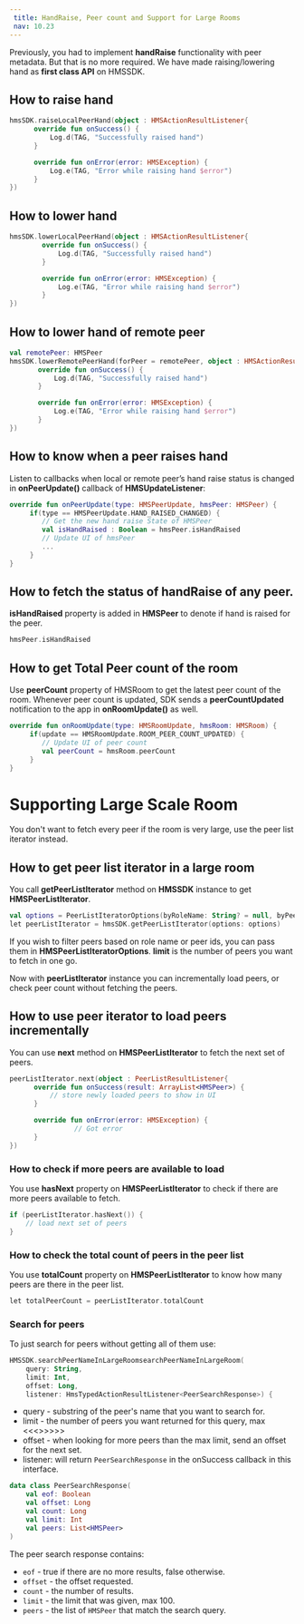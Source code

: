```yaml
---
 title: HandRaise, Peer count and Support for Large Rooms
 nav: 10.23
---
```


Previously, you had to implement **handRaise** functionality with peer metadata. But that is no more required. We have made raising/lowering hand as **first class API** on HMSSDK.

## How to raise hand

```kotlin
hmsSDK.raiseLocalPeerHand(object : HMSActionResultListener{
      override fun onSuccess() {
          Log.d(TAG, "Successfully raised hand")
      }

      override fun onError(error: HMSException) {
          Log.e(TAG, "Error while raising hand $error")
      }
})
```

## How to lower hand

```kotlin
hmsSDK.lowerLocalPeerHand(object : HMSActionResultListener{
        override fun onSuccess() {
            Log.d(TAG, "Successfully raised hand")
        }

        override fun onError(error: HMSException) {
            Log.e(TAG, "Error while raising hand $error")
        }
})
```

## How to lower hand of remote peer

```kotlin
val remotePeer: HMSPeer
hmsSDK.lowerRemotePeerHand(forPeer = remotePeer, object : HMSActionResultListener{
       override fun onSuccess() {
           Log.d(TAG, "Successfully raised hand")
       }

       override fun onError(error: HMSException) {
           Log.e(TAG, "Error while raising hand $error")
       }
})
```

## How to know when a peer raises hand

Listen to callbacks when local or remote peer’s hand raise status is changed in **onPeerUpdate()** callback of **HMSUpdateListener**:

```kotlin
override fun onPeerUpdate(type: HMSPeerUpdate, hmsPeer: HMSPeer) {
     if(type == HMSPeerUpdate.HAND_RAISED_CHANGED) {
        // Get the new hand raise State of HMSPeer
        val isHandRaised : Boolean = hmsPeer.isHandRaised
	    // Update UI of hmsPeer
	    ...
     }
}
```

## How to fetch the status of handRaise of any peer.
**isHandRaised** property is added in **HMSPeer** to denote if hand is raised for the peer.

```kotlin
hmsPeer.isHandRaised
```

## How to get Total Peer count of the room

Use **peerCount** property of HMSRoom to get the latest peer count of the room. Whenever peer count is updated, SDK sends a **peerCountUpdated** notification to the app in **onRoomUpdate()** as well.

```kotlin
override fun onRoomUpdate(type: HMSRoomUpdate, hmsRoom: HMSRoom) {
     if(update == HMSRoomUpdate.ROOM_PEER_COUNT_UPDATED) {
	    // Update UI of peer count
	    val peerCount = hmsRoom.peerCount
     }
}
```

# Supporting Large Scale Room

You don't want to fetch every peer if the room is very large, use the peer list iterator instead.

## How to get peer list iterator in a large room

You call **getPeerListIterator** method on **HMSSDK** instance to get **HMSPeerListIterator**.

```kotlin
val options = PeerListIteratorOptions(byRoleName: String? = null, byPeerIds: ArrayList<String>? = null, limit: Int = 10)
let peerListIterator = hmsSDK.getPeerListIterator(options: options)
```

If you wish to filter peers based on role name or peer ids, you can pass them in **HMSPeerListIteratorOptions**.
**limit** is the number of peers you want to fetch in one go.

Now with **peerListIterator** instance you can incrementally load peers, or check peer count without fetching the peers.

## How to use peer iterator to load peers incrementally

You can use **next** method on **HMSPeerListIterator** to fetch the next set of peers.

```kotlin
peerListIterator.next(object : PeerListResultListener{
      override fun onSuccess(result: ArrayList<HMSPeer>) {
          // store newly loaded peers to show in UI
      }

      override fun onError(error: HMSException) {
                // Got error
      }
})
```

### How to check if more peers are available to load

You use **hasNext** property on **HMSPeerListIterator** to check if there are more peers available to fetch.

```kotlin
if (peerListIterator.hasNext()) {
    // load next set of peers
}
```

### How to check the total count of peers in the peer list

You use **totalCount** property on **HMSPeerListIterator** to know how many peers are there in the peer list.

```kotlin
let totalPeerCount = peerListIterator.totalCount
```

### Search for peers
To just search for peers without getting all of them use:
```kotlin
HMSSDK.searchPeerNameInLargeRoomsearchPeerNameInLargeRoom(
    query: String,
    limit: Int,
    offset: Long,
    listener: HmsTypedActionResultListener<PeerSearchResponse>) {
```
* query - substring of the peer's name that you want to search for.
* limit - the number of peers you want returned for this query, max <<<>>>>>
* offset - when looking for more peers than the max limit, send an offset for the next set.
* listener: will return `PeerSearchResponse` in the onSuccess callback in this interface.

```kotlin
data class PeerSearchResponse(
    val eof: Boolean
    val offset: Long
    val count: Long
    val limit: Int
    val peers: List<HMSPeer>
)
```
The peer search response contains:
* `eof` - true if there are no more results, false otherwise.
* `offset` - the offset requested.
* `count` - the number of results.
* `limit` - the limit that was given, max 100.
* `peers` - the list of `HMSPeer` that match the search query.

